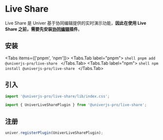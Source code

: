 
# Live Share

<BusinessPlanNotice />

<ServerNotice />

Live Share 是 Univer 基于协同编辑提供的实时演示功能，**因此在使用 Live Share 之前，需要先安装[协同编辑](/guides/sheets/features/collaboration)插件**。

## 安装

<Tabs items={['pnpm', 'npm']}>
  <Tabs.Tab label="pnpm">
    ```shell
    pnpm add @univerjs-pro/live-share
    ```
  </Tabs.Tab>
  <Tabs.Tab label="npm">
    ```shell
    npm install @univerjs-pro/live-share
    ```
  </Tabs.Tab>
</Tabs>

## 引入

```typescript
import '@univerjs-pro/live-share/lib/index.css';

import { UniverLiveSharePlugin } from '@univerjs-pro/live-share';
```

## 注册

```typescript
univer.registerPlugin(UniverLiveSharePlugin);
```
